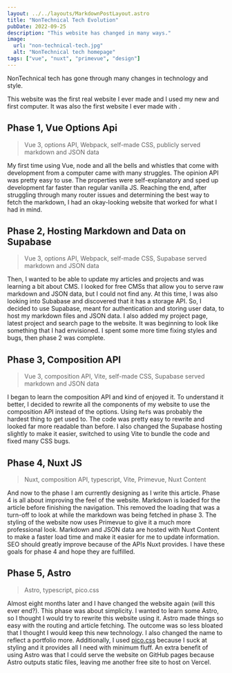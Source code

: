 ```yaml
---
layout: ../../layouts/MarkdownPostLayout.astro
title: "NonTechnical Tech Evolution"
pubDate: 2022-09-25
description: "This website has changed in many ways."
image:
  url: "non-technical-tech.jpg"
  alt: "NonTechnical tech homepage"
tags: ["vue", "nuxt", "primevue", "design"]
---
```



NonTechnical tech has gone through many changes in technology and style.

This website was the first real website I ever made and I used my new and first computer. It was also the first website I ever made with <Tag name="vue"/>.

## Phase 1, Vue Options Api

> Vue 3, options API, Webpack, self-made CSS, publicly served markdown and JSON data

My first time using Vue, node and all the bells and whistles that come with development from a computer came with many struggles. The opinion API was pretty easy to use. The properties were self-explanatory and sped up development far faster than regular vanilla JS. Reaching the end, after struggling through many router issues and determining the best way to fetch the markdown, I had an okay-looking website that worked for what I had in mind.

## Phase 2, Hosting Markdown and Data on Supabase

> Vue 3, options API, Webpack, self-made CSS, Supabase served markdown and JSON data

Then, I wanted to be able to update my articles and projects and was learning a bit about CMS. I looked for free CMSs that allow you to serve raw markdown and JSON data, but I could not find any. At this time, I was also looking into Subabase and discovered that it has a storage API. So, I decided to use Supabase, meant for authentication and storing user data, to host my markdown files and JSON data. I also added my project page, latest project and search page to the website. It was beginning to look like something that I had envisioned. I spent some more time fixing styles and bugs, then phase 2 was complete.

## Phase 3, Composition API

> Vue 3, composition API, Vite, self-made CSS, Supabase served markdown and JSON data

I began to learn the composition API and kind of enjoyed it. To understand it better, I decided to rewrite all the components of my website to use the composition API instead of the options. Using `Ref`s was probably the hardest thing to get used to. The code was pretty easy to rewrite and looked far more readable than before. I also changed the Supabase hosting slightly to make it easier, switched to using Vite to bundle the code and fixed many CSS bugs.

## Phase 4, Nuxt JS

> Nuxt, composition API, typescript, Vite, Primevue, Nuxt Content

And now to the phase I am currently designing as I write this article. Phase 4 is all about improving the feel of the website. Markdown is loaded for the article before finishing the navigation. This removed the loading that was a turn-off to look at while the markdown was being fetched in phase 3. The styling of the website now uses Primevue to give it a much more professional look. Markdown and JSON data are hosted with Nuxt Content to make a faster load time and make it easier for me to update information. SEO should greatly improve because of the APIs Nuxt provides. I have these goals for phase 4 and hope they are fulfilled.

## Phase 5, Astro

> Astro, typescript, pico.css

Almost eight months later and I have changed the website again (will this ever end?). This phase was about simplicity. I wanted to learn some Astro, so I thought I would try to rewrite this website using it. Astro made things so easy with the routing and article fetching. The outcome was so less bloated that I thought I would keep this new technology. I also changed the name to reflect a portfolio more. Additionally, I used [pico.css](https://v2.picocss.com/docs) because I suck at styling and it provides all I need with minimum fluff. An extra benefit of using Astro was that I could serve the website on GitHub pages because Astro outputs static files, leaving me another free site to host on Vercel.
